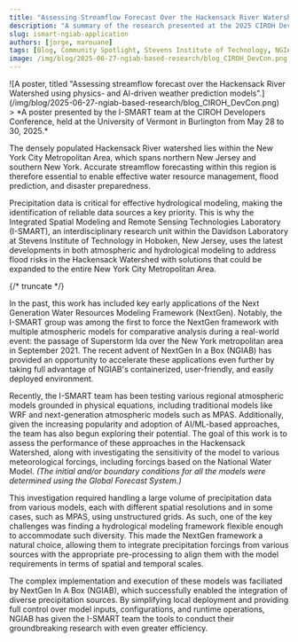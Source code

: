 ```yaml
---
title: "Assessing Streamflow Forecast Over the Hackensack River Watershed Using NGIAB"
description: "A summary of the research presented at the 2025 CIROH DevCon, focusing on streamflow forecasting in the Hackensack River Watershed using NGIAB."
slug: ismart-ngiab-application
authors: [jorge, marouane]
tags: [Blog, Community Spotlight, Stevens Institute of Technology, NGIAB, NextGen, CIROH DevCon, AI and Machine Learning, National Water Model]
image: /img/blog/2025-06-27-ngiab-based-research/blog_CIROH_DevCon.png
---
```


<div style={{ textAlign: 'center' }}>
  ![A poster, titled "Assessing streamflow forecast over the Hackensack River Watershed using physics- and AI-driven weather prediction models".](/img/blog/2025-06-27-ngiab-based-research/blog_CIROH_DevCon.png)
</div>
> *A poster presented by the I-SMART team at the CIROH Developers Conference, held at the University of Vermont in Burlington from May 28 to 30, 2025.*

The densely populated Hackensack River watershed lies within the New York City Metropolitan Area, which spans northern New Jersey and southern New York.
Accurate streamflow forecasting within this region is therefore essential to enable effective water resource management, flood prediction, and disaster preparedness.

Precipitation data is critical for effective hydrological modeling, making the identification of reliable data sources a key priority.
This is why the Integrated Spatial Modeling and Remote Sensing Technologies Laboratory (I-SMART),
an interdisciplinary research unit within the Davidson Laboratory at Stevens Institute of Technology in Hoboken, New Jersey,
uses the latest developments in both atmospheric and hydrological modeling to address flood risks in the Hackensack Watershed
with solutions that could be expanded to the entire New York City Metropolitan Area.

{/* truncate */}

In the past, this work has included key early applications of the Next Generation Water Resources Modeling Framework (NextGen).
Notably, the I-SMART group was among the first to force the NextGen framework with multiple atmospheric models for comparative analysis during a real-world event:
the passage of Superstorm Ida over the New York metropolitan area in September 2021.
The recent advent of NextGen In a Box (NGIAB) has provided an opportunity to accelerate these applications even further
by taking full advantage of NGIAB's containerized, user-friendly, and easily deployed environment.

Recently, the I-SMART team has been testing various regional atmospheric models grounded in physical equations,
including traditional models like WRF and next-generation atmospheric models such as MPAS.
Additionally, given the increasing popularity and adoption of AI/ML-based approaches,
the team has also begun exploring their potential.
The goal of this work is to assess the performance of these approaches in the Hackensack Watershed,
along with investigating the sensitivity of the model to various meteorological forcings, including forcings based on the National Water Model.
*(The initial and/or boundary conditions for all the models were determined using the Global Forecast System.)*

This investigation required handling a large volume of precipitation data from various models,
each with different spatial resolutions and in some cases, such as MPAS, using unstructured grids.
As such, one of the key challenges was finding a hydrological modeling framework flexible enough to accommodate such diversity.
This made the NextGen framework a natural choice, allowing them to integrate precipitation forcings from various sources
with the appropriate pre-processing to align them with the model requirements in terms of spatial and temporal scales.

The complex implementation and execution of these models was faciliated by NextGen In A Box (NGIAB),
which successfully enabled the integration of diverse precipitation sources.
By simplifying local deployment and providing full control over model inputs, configurations, and runtime operations,
NGIAB has given the I-SMART team the tools to conduct their groundbreaking research with even greater efficiency.